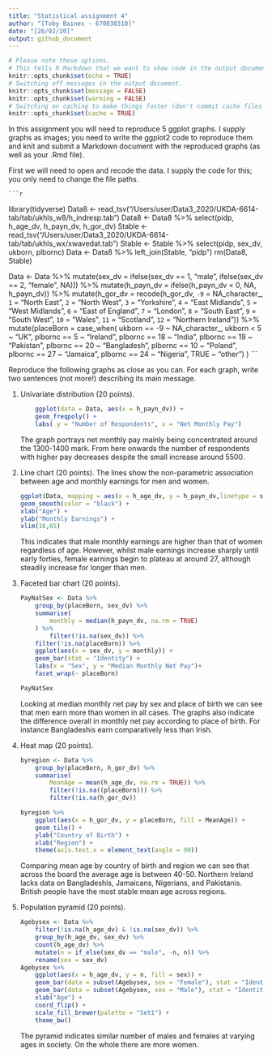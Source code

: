 ```yaml
---
title: "Statistical assignment 4"
author: "[Toby Baines - 670030310]"
date: "[26/02/20]"
output: github_document
---
```


```r
# Please note these options.
# This tells R Markdown that we want to show code in the output document.
knitr::opts_chunk$set(echo = TRUE)
# Switching off messages in the output document. 
knitr::opts_chunk$set(message = FALSE)
knitr::opts_chunk$set(warning = FALSE)
# Switching on caching to make things faster (don't commit cache files on Github).
knitr::opts_chunk$set(cache = TRUE)
```

In this assignment you will need to reproduce 5 ggplot graphs. I supply graphs as images; you need to write the ggplot2 code to reproduce them and knit and submit a Markdown document with the reproduced graphs (as well as your .Rmd file).

First we will need to open and recode the data. I supply the code for this; you only need to change the file paths.

    ```r
library(tidyverse)
Data8 <- read_tsv("/Users/user/Data3_2020/UKDA-6614-tab/tab/ukhls_w8/h_indresp.tab")
Data8 <- Data8 %>%
        select(pidp, h_age_dv, h_payn_dv, h_gor_dv)
Stable <- read_tsv("/Users/user/Data3_2020/UKDA-6614-tab/tab/ukhls_wx/xwavedat.tab")
Stable <- Stable %>%
        select(pidp, sex_dv, ukborn, plbornc)
Data <- Data8 %>% left_join(Stable, "pidp")
rm(Data8, Stable)

Data <- Data %>%
        mutate(sex_dv = ifelse(sex_dv == 1, "male",
                           ifelse(sex_dv == 2, "female", NA))) %>%
        mutate(h_payn_dv = ifelse(h_payn_dv < 0, NA, h_payn_dv)) %>%
        mutate(h_gor_dv = recode(h_gor_dv,
                         `-9` = NA_character_,
                         `1` = "North East",
                         `2` = "North West",
                         `3` = "Yorkshire",
                         `4` = "East Midlands",
                         `5` = "West Midlands",
                         `6` = "East of England",
                         `7` = "London",
                         `8` = "South East",
                         `9` = "South West",
                         `10` = "Wales",
                         `11` = "Scotland",
                         `12` = "Northern Ireland")) %>%
        mutate(placeBorn = case_when(
                ukborn  == -9 ~ NA_character_,
                ukborn < 5 ~ "UK",
                plbornc == 5 ~ "Ireland",
                plbornc == 18 ~ "India",
                plbornc == 19 ~ "Pakistan",
                plbornc == 20 ~ "Bangladesh",
                plbornc == 10 ~ "Poland",
                plbornc == 27 ~ "Jamaica",
                plbornc == 24 ~ "Nigeria",
                TRUE ~ "other")
        )
    ```

Reproduce the following graphs as close as you can. For each graph, write two sentences (not more!) describing its main message.  

1. Univariate distribution (20 points).

    ```r
        ggplot(data = Data, aes(x = h_payn_dv)) +
        geom_freqpoly() +
        labs( y = "Number of Respondents", x = "Net Monthly Pay")
     
    ```
The graph portrays net monthly pay mainly being concentrated around the 1300-1400 mark. From here onwards the number of respondents with higher pay decreases despite the small increase around 5500. 


2. Line chart (20 points). The lines show the non-parametric association between age and monthly earnings for men and women.

    ```r
    ggplot(Data, mapping = aes(x = h_age_dv, y = h_payn_dv,linetype = sex_dv)) +
    geom_smooth(color = "black") +
    xlab("Age") +
    ylab("Monthly Earnings") +
    xlim(16,65) 
    ```
This indicates that male monthly earnings are higher than that of women regardless of age. However, whilst male earnings increase sharply until early forties, female earnings begin to plateau at around 27, although steadily increase for longer than men. 

3. Faceted bar chart (20 points).

    ```r
    PayNatSex <- Data %>%
        group_by(placeBorn, sex_dv) %>%
        summarise(
            monthly = median(h_payn_dv, na.rm = TRUE)
        ) %>%
            filter(!is.na(sex_dv)) %>%
        filter(!is.na(placeBorn)) %>%
        ggplot(aes(x = sex_dv, y = monthly)) +
        geom_bar(stat = "Identity") +
        labs(x = "Sex", y = "Median Monthly Net Pay")+
        facet_wrap(~ placeBorn)
    
    PayNatSex
    ```
Looking at median monthly net pay by sex and place of birth we can see that men earn more than women in all cases. The graphs also indicate the difference overall in monthly net pay according to place of birth. For instance Bangladeshis earn comparatively less than Irish. 

4. Heat map (20 points).

    ```r
    byregion <- Data %>% 
        group_by(placeBorn, h_gor_dv) %>%
        summarise(
            MeanAge = mean(h_age_dv, na.rm = TRUE)) %>%
            filter(!is.na((placeBorn))) %>%
            filter(!is.na(h_gor_dv))
    
    byregion %>%
        ggplot(aes(x = h_gor_dv, y = placeBorn, fill = MeanAge)) +
        geom_tile() +
        ylab("Country of Birth") +
        xlab("Region") +
        theme(axis.text.x = element_text(angle = 90))
    
    
    ```
Comparing mean age by country of birth and region we can see that across the board the average age is between 40-50. Northern Ireland lacks data on Bangladeshis, Jamaicans, Nigerians, and Pakistanis. British people have the most stable mean age across regions. 

5. Population pyramid (20 points).

    ```r
    Agebysex <- Data %>%
        filter(!is.na(h_age_dv) & !is.na(sex_dv)) %>%
        group_by(h_age_dv, sex_dv) %>%
        count(h_age_dv) %>%
        mutate(n = if_else(sex_dv == "male", -n, n)) %>%
        rename(sex = sex_dv)
    Agebysex %>%
        ggplot(aes(x = h_age_dv, y = n, fill = sex)) +
        geom_bar(data = subset(Agebysex, sex = "Female"), stat = "Identity") +
        geom_bar(data = subset(Agebysex, sex = "Male"), stat = "Identity") +
        xlab("Age") +
        coord_flip() +
        scale_fill_brewer(palette = "Set1") +
        theme_bw()
    ```
The pyramid indicates similar number of males and females at varying ages in society. On the whole there are more women. 
    
    
    
    
    
    
    